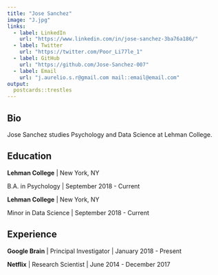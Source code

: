 ```yaml
---
title: "Jose Sanchez"
image: "J.jpg"
links:
  - label: LinkedIn
    url: "https://www.linkedin.com/in/jose-sanchez-3ba76a186/"
  - label: Twitter
    url: "https://twitter.com/Poor_Li77le_1"
  - label: GitHub
    url: "https://github.com/Jose-Sanchez-007"
  - label: Email
    url: "j.aurelio.s.r@gmail.com mail::email@email.com"
output:
  postcards::trestles
---
```

 
## Bio

Jose Sanchez studies Psychology and Data Science at Lehman College.

## Education

**Lehman College** | New York, NY

B.A. in Psychology | September 2018 - Current

**Lehman College** | New York, NY

Minor in Data Science | September 2018 - Current

## Experience

**Google Brain** | Principal Investigator | January 2018 - Present

**Netflix** | Research Scientist | June 2014 - December 2017
